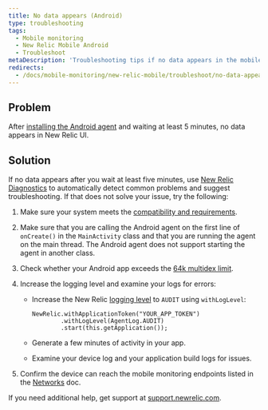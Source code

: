 ```yaml
---
title: No data appears (Android)
type: troubleshooting
tags:
  - Mobile monitoring
  - New Relic Mobile Android
  - Troubleshoot
metaDescription: 'Troubleshooting tips if no data appears in the mobile monitoring UI after you install, configure, and generate traffic for your Android app.'
redirects:
  - /docs/mobile-monitoring/new-relic-mobile/troubleshoot/no-data-appears-android
---
```


## Problem

After [installing the Android agent](/docs/mobile-monitoring/new-relic-mobile-android/install-configure/install-android-apps-gradle-android-studio) and waiting at least 5 minutes, no data appears in New Relic UI.

## Solution

If no data appears after you wait at least five minutes, use [New Relic Diagnostics](/docs/agents/manage-apm-agents/troubleshooting/new-relic-diagnostics) to automatically detect common problems and suggest troubleshooting. If that does not solve your issue, try the following:

1. Make sure your system meets the [compatibility and requirements](/docs/mobile-monitoring/new-relic-mobile-android/get-started/new-relic-android-compatibility-requirements).
2. Make sure that you are calling the Android agent on the first line of `onCreate()` in the `MainActivity` class and that you are running the agent on the main thread. The Android agent does not support starting the agent in another class.
3. Check whether your Android app exceeds the [64k multidex limit](/docs/mobile-monitoring/new-relic-mobile-android/troubleshoot/android-app-exceeds-64k-multidex-limit).
4. Increase the logging level and examine your logs for errors:

   * Increase the New Relic [logging level](/docs/mobile-monitoring/new-relic-mobile-android/api-guides/android-agent-configuration-feature-flags#log-level) to `AUDIT` using `withLogLevel`:

     ```
     NewRelic.withApplicationToken("YOUR_APP_TOKEN")
             .withLogLevel(AgentLog.AUDIT)
             .start(this.getApplication());
     ```
   * Generate a few minutes of activity in your app.
   * Examine your device log and your application build logs for issues.
5. Confirm the device can reach the mobile monitoring endpoints listed in the [Networks](/docs/using-new-relic/cross-product-functions/install-configure/networks) doc.

If you need additional help, get support at [support.newrelic.com](https://support.newrelic.com).
